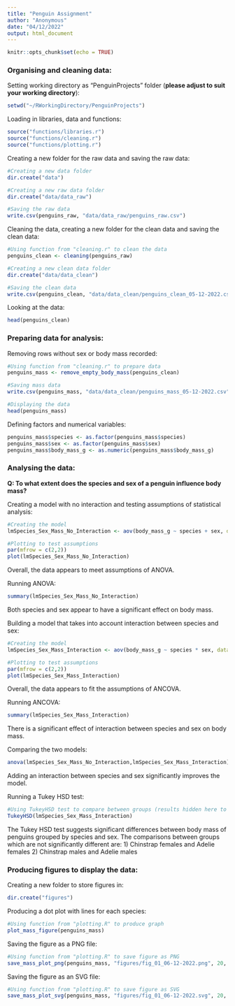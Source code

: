 ```yaml
---
title: "Penguin Assignment"
author: "Anonymous"
date: "04/12/2022"
output: html_document
---
```


```r
knitr::opts_chunk$set(echo = TRUE)
```


### Organising and cleaning data:

Setting working directory as "PenguinProjects" folder (**please adjust to suit your working directory**):

```r
setwd("~/RWorkingDirectory/PenguinProjects")
```

Loading in libraries, data and functions:

```r
source("functions/libraries.r")
source("functions/cleaning.r")
source("functions/plotting.r")
```

Creating a new folder for the raw data and saving the raw data:

```r
#Creating a new data folder
dir.create("data")

#Creating a new raw data folder
dir.create("data/data_raw")

#Saving the raw data
write.csv(penguins_raw, "data/data_raw/penguins_raw.csv")
```

Cleaning the data, creating a new folder for the clean data and saving the clean data:

```r
#Using function from "cleaning.r" to clean the data
penguins_clean <- cleaning(penguins_raw)

#Creating a new clean data folder
dir.create("data/data_clean")

#Saving the clean data
write.csv(penguins_clean, "data/data_clean/penguins_clean_05-12-2022.csv")
```

Looking at the data:

```r
head(penguins_clean)
```



### Preparing data for analysis:

Removing rows without sex or body mass recorded:

```r
#Using function from "cleaning.r" to prepare data
penguins_mass <- remove_empty_body_mass(penguins_clean)

#Saving mass data
write.csv(penguins_mass, "data/data_clean/penguins_mass_05-12-2022.csv")

#Displaying the data
head(penguins_mass)
```

Defining factors and numerical variables:

```r
penguins_mass$species <- as.factor(penguins_mass$species)
penguins_mass$sex <- as.factor(penguins_mass$sex)
penguins_mass$body_mass_g <- as.numeric(penguins_mass$body_mass_g)
```



### Analysing the data:

**Q: To what extent does the species and sex of a penguin influence body mass?**

Creating a model with no interaction and testing assumptions of statistical analysis:

```r
#Creating the model
lmSpecies_Sex_Mass_No_Interaction <- aov(body_mass_g ~ species + sex, data = penguins_mass)

#Plotting to test assumptions
par(mfrow = c(2,2))
plot(lmSpecies_Sex_Mass_No_Interaction)
```
Overall, the data appears to meet assumptions of ANOVA.

Running ANOVA:

```r
summary(lmSpecies_Sex_Mass_No_Interaction)
```
Both species and sex appear to have a significant effect on body mass.

Building a model that takes into account interaction between species and sex:

```r
#Creating the model
lmSpecies_Sex_Mass_Interaction <- aov(body_mass_g ~ species * sex, data = penguins_mass)

#Plotting to test assumptions
par(mfrow = c(2,2))
plot(lmSpecies_Sex_Mass_Interaction)
```
Overall, the data appears to fit the assumptions of ANCOVA.

Running ANCOVA:

```r
summary(lmSpecies_Sex_Mass_Interaction)
```
There is a significant effect of interaction between species and sex on body mass.

Comparing the two models:

```r
anova(lmSpecies_Sex_Mass_No_Interaction,lmSpecies_Sex_Mass_Interaction)
```
Adding an interaction between species and sex significantly improves the model.

Running a Tukey HSD test:

```r
#Using TukeyHSD test to compare between groups (results hidden here to keep document tidy)
TukeyHSD(lmSpecies_Sex_Mass_Interaction)
```
The Tukey HSD test suggests significant differences between body mass of penguins grouped by species and sex.
The comparisons between groups which are not significantly different are:
1) Chinstrap females and Adelie females
2) Chinstrap males and Adelie males



### Producing figures to display the data:

Creating a new folder to store figures in:

```r
dir.create("figures")
```

Producing a dot plot with lines for each species:

```r
#Using function from "plotting.R" to produce graph
plot_mass_figure(penguins_mass)
```

Saving the figure as a PNG file:

```r
#Using function from "plotting.R" to save figure as PNG
save_mass_plot_png(penguins_mass, "figures/fig_01_06-12-2022.png", 20, 600, 1.4)
```

Saving the figure as an SVG file:

```r
#Using function from "plotting.R" to save figure as SVG
save_mass_plot_svg(penguins_mass, "figures/fig_01_06-12-2022.svg", 20, 1.4)
```
